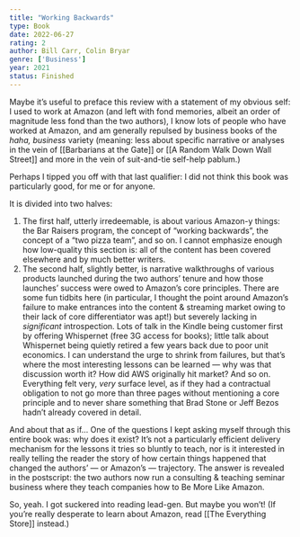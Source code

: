 ```yaml
---
title: "Working Backwards"
type: Book
date: 2022-06-27
rating: 2
author: Bill Carr, Colin Bryar
genre: ['Business']
year: 2021
status: Finished
---
```


Maybe it’s useful to preface this review with a statement of my obvious self: I used to work at Amazon (and left with fond memories, albeit an order of magnitude less fond than the two authors), I know lots of people who have worked at Amazon, and am generally repulsed by business books of the *haha, business* variety (meaning: less about specific narrative or analyses in the vein of [[Barbarians at the Gate]] or [[A Random Walk Down Wall Street]] and more in the vein of suit-and-tie self-help pablum.)

Perhaps I tipped you off with that last qualifier: I did not think this book was particularly good, for me or for anyone. 

It is divided into two halves:

1. The first half, utterly irredeemable, is about various Amazon-y things: the Bar Raisers program, the concept of “working backwards”, the concept of a “two pizza team”, and so on. I cannot emphasize enough how low-quality this section is: all of the content has been covered elsewhere and by much better writers.
2. The second half, slightly better, is narrative walkthroughs of various products launched during the two authors’ tenure and how those launches’ success were owed to Amazon’s core principles. There are some fun tidbits here (in particular, I thought the point around Amazon’s failure to make entrances into the content & streaming market owing to their lack of core differentiator was apt!) but severely lacking in *significant* introspection. Lots of talk in the Kindle being customer first by offering Whispernet (free 3G access for books); little talk about Whispernet being quietly retired a few years back due to poor unit economics. I can understand the urge to shrink from failures, but that’s where the most interesting lessons can be learned — why was that discussion worth it? How did AWS originally hit market? And so on. Everything felt very, *very* surface level, as if they had a contractual obligation to not go more than three pages without mentioning a core principle and to never share something that Brad Stone or Jeff Bezos hadn’t already covered in detail.

And about that as if… One of the questions I kept asking myself through this entire book was: why does it exist? It’s not a particularly efficient delivery mechanism for the lessons it tries so bluntly to teach, nor is it interested in really telling the reader the story of how certain things happened that changed the authors’ — or Amazon’s — trajectory. The answer is revealed in the postscript: the two authors now run a consulting & teaching seminar business where they teach companies how to Be More Like Amazon.

So, yeah. I got suckered into reading lead-gen. But maybe you won’t! (If you’re really desperate to learn about Amazon, read [[The Everything Store]] instead.)
